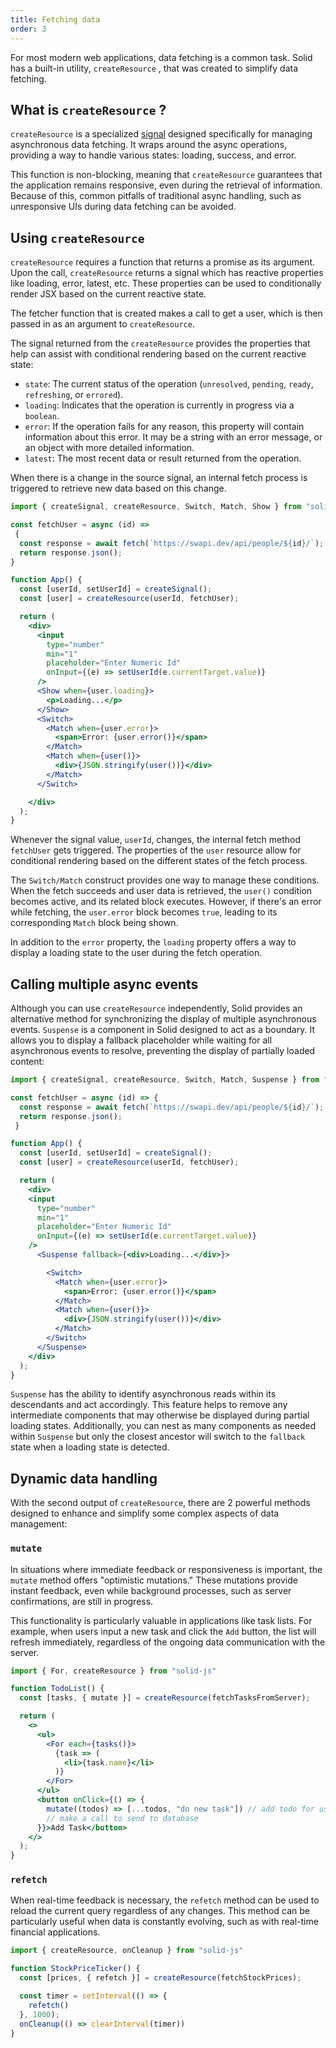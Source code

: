 ```yaml
---
title: Fetching data
order: 3
---
```


For most modern web applications, data fetching is a common task.
Solid has a built-in utility, `createResource` , that was created to simplify data fetching.

## What is `createResource` ?

`createResource` is a specialized [signal](/concepts/signals) designed specifically for managing asynchronous data fetching.
It wraps around the async operations, providing a way to handle various states: loading, success, and error.

This function is non-blocking, meaning that `createResource` guarantees that the application remains responsive, even during the retrieval of information.
Because of this, common pitfalls of traditional async handling, such as unresponsive UIs during data fetching can be avoided.

## Using `createResource`

`createResource` requires a function that returns a promise as its argument.
Upon the call, `createResource` returns a signal which has reactive properties like loading, error, latest, etc.
These properties can be used to conditionally render JSX based on the current reactive state.

The fetcher function that is created makes a call to get a user, which is then passed in as an argument to `createResource`.

The signal returned from the `createResource` provides the properties that help can assist with conditional rendering based on the current reactive state:
* `state`: The current status of the operation (`unresolved`, `pending`, `ready`, `refreshing`, or `errored`).
* `loading`: Indicates that the operation is currently in progress via a `boolean`.
* `error`: If the operation fails for any reason, this property will contain information about this error.
It may be a string with an error message, or an object with more detailed information.
* `latest`: The most recent data or result returned from the operation.

When there is a change in the source signal, an internal fetch process is triggered to retrieve new data based on this change.

```jsx
import { createSignal, createResource, Switch, Match, Show } from "solid-js";

const fetchUser = async (id) =>
 {
  const response = await fetch(`https://swapi.dev/api/people/${id}/`);
  return response.json();
}

function App() {
  const [userId, setUserId] = createSignal();
  const [user] = createResource(userId, fetchUser);

  return (
    <div>
      <input
        type="number"
        min="1"
        placeholder="Enter Numeric Id"
        onInput={(e) => setUserId(e.currentTarget.value)}
      />
      <Show when={user.loading}>
        <p>Loading...</p>
      </Show>
      <Switch>
        <Match when={user.error}>
          <span>Error: {user.error()}</span>
        </Match>
        <Match when={user()}>
          <div>{JSON.stringify(user())}</div>
        </Match>
      </Switch>

    </div>
  );
}
```

Whenever the signal value, `userId`, changes, the internal fetch method `fetchUser` gets triggered.
The properties of the `user` resource allow for conditional rendering based on the different states of the fetch process.

The `Switch/Match` construct provides one way to manage these conditions.
When the fetch succeeds and user data is retrieved, the `user()` condition becomes active, and its related block executes.
However, if there's an error while fetching, the `user.error` block becomes `true`, leading to its corresponding `Match` block being shown.

In addition to the `error` property, the `loading` property offers a way to display a loading state to the user during the fetch operation.


## Calling multiple async events

Although you can use `createResource` independently, Solid provides an alternative method for synchronizing the display of multiple asynchronous events.
`Suspense` is a component in Solid designed to act as a boundary.
It allows you to display a fallback placeholder while waiting for all asynchronous events to resolve, preventing the display of partially loaded content:

```jsx
import { createSignal, createResource, Switch, Match, Suspense } from "solid-js";

const fetchUser = async (id) => {
  const response = await fetch(`https://swapi.dev/api/people/${id}/`);
  return response.json();
 }

function App() {
  const [userId, setUserId] = createSignal();
  const [user] = createResource(userId, fetchUser);

  return (
    <div>
    <input
      type="number"
      min="1"
      placeholder="Enter Numeric Id"
      onInput={(e) => setUserId(e.currentTarget.value)}
    />
      <Suspense fallback={<div>Loading...</div>}>

        <Switch>
          <Match when={user.error}>
            <span>Error: {user.error()}</span>
          </Match>
          <Match when={user()}>
            <div>{JSON.stringify(user())}</div>
          </Match>
        </Switch>
      </Suspense>
    </div>
  );
}
```

`Suspense` has the ability to identify asynchronous reads within its descendants and act accordingly.
This feature helps to remove any intermediate components that may otherwise be displayed during partial loading states.
Additionally, you can nest as many components as needed within `Suspense` but only the closest ancestor will switch to the `fallback` state when a loading state is detected.

<EraserLink
	href="https://app.eraser.io/workspace/maDvFw5OryuPJOwSLyK9?elements=kMt6qc0qF9MlG2K9P28pOQ"
	preview="https://app.eraser.io/workspace/maDvFw5OryuPJOwSLyK9/preview?elements=kMt6qc0qF9MlG2K9P28pOQ&type=embed"
/>

## Dynamic data handling

With the second output of `createResource`, there are 2 powerful methods designed to enhance and simplify some complex aspects of data management:

### `mutate`

In situations where immediate feedback or responsiveness is important, the `mutate` method offers "optimistic mutations."
These mutations provide instant feedback, even while background processes, such as server confirmations, are still in progress.

This functionality is particularly valuable in applications like task lists.
For example, when users input a new task and click the `Add` button, the list will refresh immediately, regardless of the ongoing data communication with the server.

```jsx
import { For, createResource } from "solid-js"

function TodoList() {
  const [tasks, { mutate }] = createResource(fetchTasksFromServer);

  return (
    <>
      <ul>
        <For each={tasks()}>
          {task => (
            <li>{task.name}</li>
          )}
        </For>
      </ul>
      <button onClick={() => {
        mutate((todos) => [...todos, "do new task"]) // add todo for user
        // make a call to send to database
      }}>Add Task</button>
    </>
  );
}
```

### `refetch`

When real-time feedback is necessary, the `refetch` method can be used to reload the current query regardless of any changes.
This method can be particularly useful when data is constantly evolving, such as with real-time financial applications.

```jsx
import { createResource, onCleanup } from "solid-js"

function StockPriceTicker() {
  const [prices, { refetch }] = createResource(fetchStockPrices);

  const timer = setInterval(() => {
    refetch()
  }, 1000);
  onCleanup(() => clearInterval(timer))
}
```
